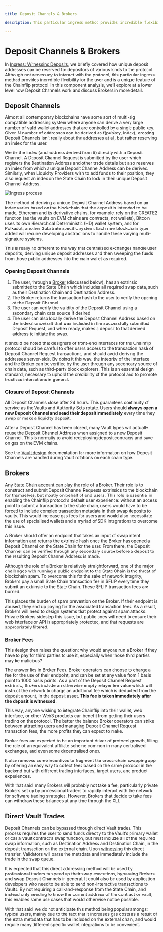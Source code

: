 ```yaml
---

title: Deposit Channels & Brokers

description: This particular ingress method provides incredible flexibility for the user and is a unique feature of the Chainflip protocol.

---
```


# Deposit Channels & Brokers

In [Ingress: Witnessing Deposits](../validator-network/ingress-witnessing-deposits.md), we briefly covered how unique deposit addresses can be reserved for depositors of various kinds to the protocol. Although not necessary to interact with the protocol, this particular ingress method provides incredible flexibility for the user and is a unique feature of the Chainflip protocol. In this component analysis, we’ll explore at a lower level how Deposit Channels work and discuss Brokers in more detail.

## Deposit Channels

Almost all contemporary blockchains have some sort of multi-sig compatible addressing system where anyone can derive a very large number of valid wallet addresses that are controlled by a single public key. Given N number of addresses can be derived as f(pubkey, index), creating Deposit Channels isn’t really about the addresses at all, but rather reserving an index for the user.

We tie the index (and address derived from it) directly with a Deposit Channel. A Deposit Channel Request is submitted by the user which registers the Destination Address and other trade details but also reserves an index from which a unique Deposit Channel Address can be derived. Similarly, when Liquidity Providers wish to add funds to their position, they also request an index on the State Chain to lock in their unique Deposit Channel Address.

![Ingress process](/concepts/Ingress.png)

The method of deriving a unique Deposit Channel Address based on an index varies based on the blockchain that the deposit is intended to be made. Ethereum and its derivative chains, for example, rely on the CREATE2 function (as the vaults on EVM chains are contracts, not wallets), Bitcoin uses its own Hierarchical Deterministic (HD) wallet system, and for Polkadot, another Substrate specific system. Each new blockchain type added will require developing abstractions to handle these varying multi-signature systems.

This is really no different to the way that centralised exchanges handle user deposits, deriving unique deposit addresses and then sweeping the funds from those public addresses into the main wallet as required.

### Opening Deposit Channels

1. The user, through a [Broker](deposit-channels-and-brokers.md#brokers) (discussed below), has an extrinsic submitted to the State Chain which includes all required swap data, such as their Destination Chain and Destination Address.
2. The Broker returns the transaction hash to the user to verify the opening of the Deposit Channel.
3. The user can verify the validity of the Deposit Channel using a secondary chain data source if desired
4. The user can also locally derive the Deposit Channel Address based on the index/nonce/salt that was included in the successfully submitted Deposit Request, and when ready, makes a deposit to that derived address to initiate the swap.

It should be noted that designers of front-end interfaces for the Chainflip protocol should be careful to offer users access to the transaction hash of Deposit Channel Request transactions, and should avoid deriving the addresses server-side. By doing it this way, the integrity of the interface and the Broker can be verified by the user through any secondary source of chain data, such as third-party block explorers. This is an essential design standard, necessary to uphold the credibility of the protocol and to promote trustless interactions in general.

### Closure of Deposit Channels

All Deposit Channels close after 24 hours. This guarantees continuity of service as the Vaults and Authority Sets rotate. Users should **always open a new Deposit Channel and send their deposit immediately** every time they swap or make a liquidity deposit.

After a Deposit Channel has been closed, many Vault types will actually reuse the Deposit Channel Address when assigned to a new Deposit Channel. This is normally to avoid redeploying deposit contracts and save on gas on the EVM chains.

See the [Vault design](../components/bitcoin-vault-design.mdx) documentation for more information on how Deposit Channels are handled during Vault rotations on each chain type.

## Brokers

Any [State Chain account](../validator-network/state-chain-flip-gateway.md) can play the role of a Broker. Their role is to construct and submit Deposit Channel Requests extrinsics to the blockchain for themselves, but mostly on behalf of end users. This role is essential in enabling the Chainflip protocol’s default user experience: without an access point to submit a transaction to the state chain, users would have to be forced to include complex transaction metadata in their swap deposits to vaults. This would increase gas fees for users and would also necessitate the use of specialised wallets and a myriad of SDK integrations to overcome this issue.

A Broker should offer an endpoint that takes an input of swap intent information and returns the extrinsic hash once the Broker has opened a Deposit Channel on the State Chain for the user. From there, the Deposit Channel can be verified through any secondary source before a deposit to the resulting Deposit Channel Address is made.

Although the role of a Broker is relatively straightforward, one of the major challenges with running a public endpoint to the State Chain is the threat of blockchain spam. To overcome this for the sake of network integrity, Brokers pay a small State Chain transaction fee in \$FLIP every time they submit an extrinsic to the State Chain. These $FLIP transaction fees are burned.

This places the burden of spam prevention on the Broker. If their endpoint is abused, they end up paying for the associated transaction fees. As a result, Brokers will need to design systems that protect against spam attacks. Private Brokers sidestep this issue, but public ones will need to ensure their web interface or API is appropriately protected, and that requests are appropriately filtered.

### Broker Fees

This design then raises the question: why would anyone run a Broker if they have to pay for third parties to use it, especially when those third parties may be malicious?

The answer lies in Broker Fees. Broker operators can choose to charge a fee for the use of their endpoint, and can be set at any value from 1 basis point to 1000 basis points. As a part of the Deposit Channel Request extrinsic, Brokers include an otherwise empty relayer fee value which will instruct the network to charge an additional fee which is deducted from the deposit amount, in the deposit asset. **This fee is taken immediately after the deposit is witnessed**.

This way, anyone wishing to integrate Chainflip into their wallet, web interface, or other Web3 products can benefit from getting their users trading on the protocol. The better the balance Broker operators can strike between attracting users and managing Deposit Channel Request transaction fees, the more profits they can expect to make.

Broker fees are expected to be an important driver of protocol growth, filling the role of an equivalent affiliate scheme common in many centralised exchanges, and even some decentralised ones.

It also removes some incentives to fragment the cross-chain swapping app by offering an easy way to collect fees based on the same protocol in the backend but with different trading interfaces, target users, and product experiences.

With that said, many Brokers will probably not take a fee, particularly private Brokers set up by professional traders to rapidly interact with the network for software trading strategies. However, Brokers that decide to take fees can withdraw these balances at any time through the CLI.

## Direct Vault Trades

Deposit Channels can be bypassed through direct Vault trades. This process requires the user to send funds directly to the Vault’s primary wallet or call a Vault contract's swap function, but must include all of the required swap information, such as Destination Address and Destination Chain, in the deposit transaction on the external chain. Upon [witnessing](../validator-network/ingress-witnessing-deposits.md#witnessing) this direct transfer, Validators will parse the metadata and immediately include the trade in the swap queue.

It is expected that this direct addressing method will be used by professional traders to speed up their swap executions, bypassing Brokers and swap Deposit Channels in general. It could also be used by application developers who need to be able to send non-interactive transactions to Vaults. By not requiring a call-and-response from the State Chain, and instead only needing to know the current address of the contract or vault, this enables some use cases that would otherwise not be possible.

With that said, we do not anticipate this method being popular amongst typical users, mainly due to the fact that it increases gas costs as a result of the extra metadata that has to be included on the external chain, and would require many different specific wallet integrations to be convenient.
